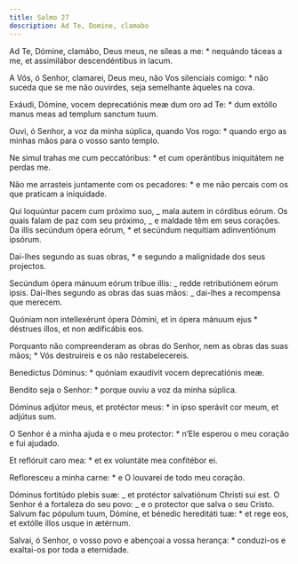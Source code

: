 ```yaml
---
title: Salmo 27
description: Ad Te, Domine, clamabo
---
```


<div class="side-by-side not-content">

Ad Te, Dómine, clamábo, Deus meus, ne síleas a me: \* nequándo táceas a me, et assimilábor descendéntibus in lacum.

A Vós, ó Senhor, clamarei, Deus meu, não Vos silenciais comigo: \* não suceda que se me não ouvirdes, seja semelhante àqueles na cova.

Exáudi, Dómine, vocem deprecatiónis meæ dum oro ad Te: \* dum extóllo manus meas ad templum sanctum tuum.

Ouvi, ó Senhor, a voz da minha súplica, quando Vos rogo: \* quando ergo as minhas mãos para o vosso santo templo.

Ne simul trahas me cum peccatóribus: \* et cum operántibus iniquitátem ne perdas me.

Não me arrasteis juntamente com os pecadores: \* e me não percais com os que praticam a iniquidade.

Qui loquúntur pacem cum próximo suo, _ mala autem in córdibus eórum. Os quais falam de paz com seu próximo, _ e maldade têm em seus corações. Da illis secúndum ópera eórum, \* et secúndum nequítiam adinventiónum ipsórum.

Dai-lhes segundo as suas obras, \* e segundo a malignidade dos seus projectos.

Secúndum ópera mánuum eórum tríbue illis: _ redde retributiónem eórum ipsis. Dai-lhes segundo as obras das suas mãos: _ dai-lhes a recompensa que merecem.

Quóniam non intellexérunt ópera Dómini, et in ópera mánuum ejus \* déstrues illos, et non ædificábis eos.

Porquanto não compreenderam as obras do Senhor, nem as obras das suas mãos; \* Vós destruireis e os não restabelecereis.

Benedíctus Dóminus: \* quóniam exaudívit vocem deprecatiónis meæ.

Bendito seja o Senhor: \* porque ouviu a voz da minha súplica.

Dóminus adjútor meus, et protéctor meus: \* in ipso sperávit cor meum, et adjútus sum.

O Senhor é a minha ajuda e o meu protector: \* n’Ele esperou o meu coração e fui ajudado.

Et reflóruit caro mea: \* et ex voluntáte mea confitébor ei.

Refloresceu a minha carne: \* e O louvarei de todo meu coração.

Dóminus fortitúdo plebis suæ: _ et protéctor salvatiónum Christi sui est. O Senhor é a fortaleza do seu povo: _ e o protector que salva o seu Cristo. Salvum fac pópulum tuum, Dómine, et bénedic hereditáti tuæ: \* et rege eos, et extólle illos usque in ætérnum.

Salvai, ó Senhor, o vosso povo e abençoai a vossa herança: \* conduzi-os e exaltai-os por toda a eternidade.

</div>
